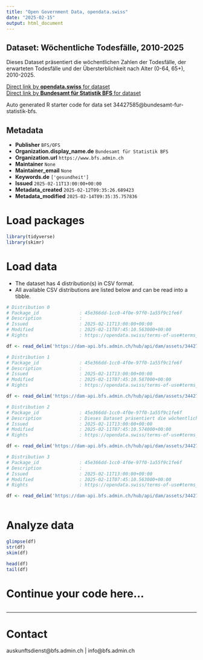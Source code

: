 ```yaml
---
title: "Open Government Data, opendata.swiss"
date: "2025-02-15"
output: html_document
---
```


## Dataset: Wöchentliche Todesfälle, 2010-2025

Dieses Dataset präsentiert die wöchentlichen Zahlen der Todesfälle, der erwarteten Todesfälle und der Übersterblichkeit nach Alter (0-64, 65+), 2010-2025.

[Direct link by **opendata.swiss** for dataset](https://opendata.swiss/de/dataset/wochentliche-todesfalle-2010-2025)<br>
[Direct link by **Bundesamt für Statistik BFS** for dataset](https://www.bfs.admin.ch/asset/de/ts-d-14.03.04.03-wr)

Auto generated R starter code for data set 34427585@bundesamt-fur-statistik-bfs.

## Metadata

- **Publisher** `BFS/OFS`
- **Organization.display_name.de** `Bundesamt für Statistik BFS`
- **Organization.url** `https://www.bfs.admin.ch`
- **Maintainer** `None`
- **Maintainer_email** `None`
- **Keywords.de** `['gesundheit']`
- **Issued** `2025-02-11T13:00:00+00:00`
- **Metadata_created** `2025-02-12T09:35:26.689423`
- **Metadata_modified** `2025-02-14T09:35:35.757836`


# Load packages

```r

library(tidyverse)
library(skimr)

```

# Load data

-   The dataset has 4 distribution(s) in CSV format.
-   All available CSV distributions are listed below and can be read into a tibble.

```r

# Distribution 0
# Package_id               : 45e366dd-1cc0-4f0e-97f0-1a55f9c1fe6f
# Description              : 
# Issued                   : 2025-02-11T13:00:00+00:00
# Modified                 : 2025-02-11T07:45:10.563000+00:00
# Rights                   : https://opendata.swiss/terms-of-use#terms_by_ask

df <- read_delim('https://dam-api.bfs.admin.ch/hub/api/dam/assets/34427599/master')

# Distribution 1
# Package_id               : 45e366dd-1cc0-4f0e-97f0-1a55f9c1fe6f
# Description              : 
# Issued                   : 2025-02-11T13:00:00+00:00
# Modified                 : 2025-02-11T07:45:10.587000+00:00
# Rights                   : https://opendata.swiss/terms-of-use#terms_by_ask

df <- read_delim('https://dam-api.bfs.admin.ch/hub/api/dam/assets/34427595/master')

# Distribution 2
# Package_id               : 45e366dd-1cc0-4f0e-97f0-1a55f9c1fe6f
# Description              : Dieses Dataset präsentiert die wöchentlichen Zahlen der Todesfälle, der erwarteten Todesfälle und der Übersterblichkeit nach Alter (0-64, 65+), 2010-2025.
# Issued                   : 2025-02-11T13:00:00+00:00
# Modified                 : 2025-02-11T07:45:10.574000+00:00
# Rights                   : https://opendata.swiss/terms-of-use#terms_by_ask

df <- read_delim('https://dam-api.bfs.admin.ch/hub/api/dam/assets/34427606/master')

# Distribution 3
# Package_id               : 45e366dd-1cc0-4f0e-97f0-1a55f9c1fe6f
# Description              : 
# Issued                   : 2025-02-11T13:00:00+00:00
# Modified                 : 2025-02-11T07:45:10.563000+00:00
# Rights                   : https://opendata.swiss/terms-of-use#terms_by_ask

df <- read_delim('https://dam-api.bfs.admin.ch/hub/api/dam/assets/34427605/master')



```

# Analyze data

```r

glimpse(df)
str(df)
skim(df)

head(df)
tail(df)

```

# Continue your code here...

```r

```

------------------------------------------------------------------------

# Contact

auskunftsdienst@bfs.admin.ch | info@bfs.admin.ch
